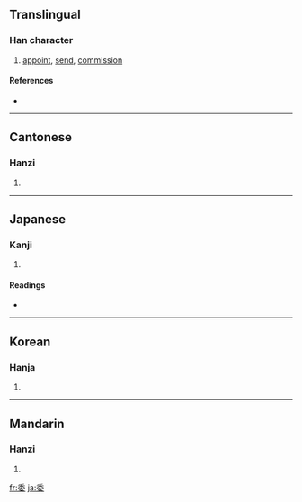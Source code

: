 ==Translingual==

===Han character===
{{Han char|rn=38|rad=女|as=05|sn=8|four=2040<sub>4</sub>|canj=竹木女 (HDV)|ids=⿱[[禾]][[女]]}}

# [[appoint]], [[send]], [[commission]]

====References====
* {{Han ref|kx=0259.100|dkj=06181|dj=0524.110|hdz=21038.040|uh=59D4|ud=22996|bh=A965|bd=43365}}

----

==Cantonese==

===Hanzi===
{{yue-hanzi|jyut=|y=wai1, wai2}}

# {{defn|Cantonese}}

----

==Japanese==

===Kanji===
{{ja-kanji|grade=3|rs=女05}}

# {{defn|Japanese}}

====Readings====
* {{ja-readings|on=[[い]] (i)|kun=[[ゆだ(ねる)]] (yuda(neru)), [[すえ]] (sue), [[くわしい]] (kuwashii)}}

----

==Korean==

===Hanja===
{{ko-hanja|hangeul=[[위]]|rv=wi|mr=wi}}

# {{defn|Korean}}

----

==Mandarin==

===Hanzi===
{{cmn-hanzi|pin=[[wěi]] ([[wei3]])|wg=wei<sup>3</sup>}}

# {{defn|Mandarin}}

[[fr:委]]
[[ja:委]]